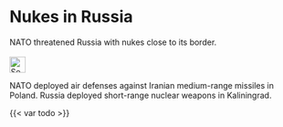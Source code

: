 # Nukes in Russia {#sec-nukes-russia}

::: {.callout-caution title="Myth"}
NATO threatened Russia with nukes close to its border.
[<br></br>![Search for topic in EUvsDisinfo](../all_common_img/EUvsDisinfo_400x240.jpg){height=2em}](https://euvsdisinfo.eu/disinformation-cases/?text=(nato%7Cus)%20(nukes%7Cnuclear)%20russia&sort=relevance)
:::

::: {.callout-tip title="Truth"}
NATO deployed air defenses against Iranian medium-range missiles in Poland. 
Russia deployed short-range nuclear weapons in Kaliningrad. 
:::

{{< var todo >}}

